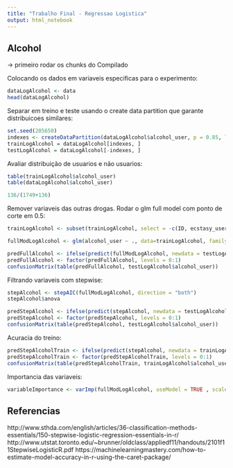 ```yaml
---
title: "Trabalho Final - Regressao Logistica"
output: html_notebook
---
```



## Alcohol

-> primeiro rodar os chunks do Compilado

Colocando os dados em variaveis especificas para o experimento:

```r
dataLogAlcohol <- data
head(dataLogAlcohol)
```

Separar em treino e teste usando o create data partition que garante distribuicoes similares:

```r
set.seed(205650)
indexes <- createDataPartition(dataLogAlcohol$alcohol_user, p = 0.85, list = FALSE)
trainLogAlcohol = dataLogAlcohol[indexes, ]
testLogAlcohol = dataLogAlcohol[-indexes, ]
```


Avaliar distribuição de usuarios e não usuarios:
```r
table(trainLogAlcohol$alcohol_user)
table(dataLogAlcohol$alcohol_user)

136/(1749+136)
```


Remover variaveis das outras drogas. Rodar o glm full model com ponto de corte em 0.5:
```r
trainLogAlcohol <- subset(trainLogAlcohol, select = -c(ID, ecstasy_user, cannabis_user, stimulating_user))

fullModLogAlcohol <- glm(alcohol_user ~ ., data=trainLogAlcohol, family = "binomial")

predFullAlcohol <- ifelse(predict(fullModLogAlcohol, newdata = testLogAlcohol) >= 0.5, 1, 0)
predFullAlcohol <- factor(predFullAlcohol, levels = 0:1)
confusionMatrix(table(predFullAlcohol, testLogAlcohol$alcohol_user))

```


Filtrando variaveis com stepwise: 

```r
stepAlcohol <- stepAIC(fullModLogAlcohol, direction = "both")
stepAlcohol$anova

predStepAlcohol <- ifelse(predict(stepAlcohol, newdata = testLogAlcohol) >= 0.5, 1, 0)
predStepAlcohol <- factor(predStepAlcohol, levels = 0:1)
confusionMatrix(table(predStepAlcohol, testLogAlcohol$alcohol_user))

```

Acuracia do treino:
```r
predStepAlcoholTrain <- ifelse(predict(stepAlcohol, newdata = trainLogAlcohol) >= 0.5, 1, 0)
predStepAlcoholTrain <- factor(predStepAlcoholTrain, levels = 0:1)
confusionMatrix(table(predStepAlcoholTrain, trainLogAlcohol$alcohol_user))

```


Importancia das variaveis: 
```r
variableImportance <- varImp(fullModLogAlcohol, useModel = TRUE , scale = FALSE)
```


## Referencias
http://www.sthda.com/english/articles/36-classification-methods-essentials/150-stepwise-logistic-regression-essentials-in-r/
http://www.utstat.toronto.edu/~brunner/oldclass/appliedf11/handouts/2101f11StepwiseLogisticR.pdf
https://machinelearningmastery.com/how-to-estimate-model-accuracy-in-r-using-the-caret-package/